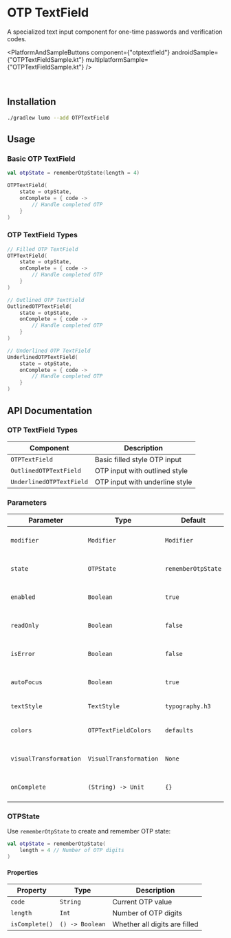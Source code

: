 
# OTP TextField

A specialized text input component for one-time passwords and verification codes.

<PlatformAndSampleButtons
  component={"otptextfield"}
  androidSample={"OTPTextFieldSample.kt"}
  multiplatformSample={"OTPTextFieldSample.kt"}
/>

<Demo componentId="OTP_TEXT_FIELD" />

<br />

## Installation

```bash copy
./gradlew lumo --add OTPTextField
```

## Usage

### Basic OTP TextField

```kotlin copy
val otpState = rememberOtpState(length = 4)

OTPTextField(
    state = otpState,
    onComplete = { code ->
        // Handle completed OTP
    }
)
```

### OTP TextField Types

```kotlin copy
// Filled OTP TextField
OTPTextField(
    state = otpState,
    onComplete = { code ->
        // Handle completed OTP
    }
)

// Outlined OTP TextField
OutlinedOTPTextField(
    state = otpState,
    onComplete = { code ->
        // Handle completed OTP
    }
)

// Underlined OTP TextField
UnderlinedOTPTextField(
    state = otpState,
    onComplete = { code ->
        // Handle completed OTP
    }
)
```

## API Documentation

### OTP TextField Types

| Component                | Description                    |
| ------------------------ | ------------------------------ |
| `OTPTextField`           | Basic filled style OTP input   |
| `OutlinedOTPTextField`   | OTP input with outlined style  |
| `UnderlinedOTPTextField` | OTP input with underline style |

### Parameters

| Parameter              | Type                   | Default            | Description                    |
| ---------------------- | ---------------------- | ------------------ | ------------------------------ |
| `modifier`             | `Modifier`             | `Modifier`         | Modifier for the component     |
| `state`                | `OTPState`             | `rememberOtpState` | State holder for OTP input     |
| `enabled`              | `Boolean`              | `true`             | Whether the input is enabled   |
| `readOnly`             | `Boolean`              | `false`            | Whether the input is read-only |
| `isError`              | `Boolean`              | `false`            | Whether to show error state    |
| `autoFocus`            | `Boolean`              | `true`             | Whether to focus first field   |
| `textStyle`            | `TextStyle`            | `typography.h3`    | Text style for input           |
| `colors`               | `OTPTextFieldColors`   | `defaults`         | Colors for different states    |
| `visualTransformation` | `VisualTransformation` | `None`             | Transform displayed text       |
| `onComplete`           | `(String) -> Unit`     | `{}`               | Callback when OTP is complete  |

### OTPState

Use `rememberOtpState` to create and remember OTP state:

```kotlin copy
val otpState = rememberOtpState(
    length = 4 // Number of OTP digits
)
```

#### Properties

| Property       | Type            | Description                   |
| -------------- | --------------- | ----------------------------- |
| `code`         | `String`        | Current OTP value             |
| `length`       | `Int`           | Number of OTP digits          |
| `isComplete()` | `() -> Boolean` | Whether all digits are filled |

